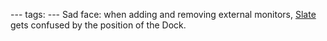 ---
tags:
---
Sad face: when adding and removing external monitors, [[Slate]] gets confused by the position of the Dock.
